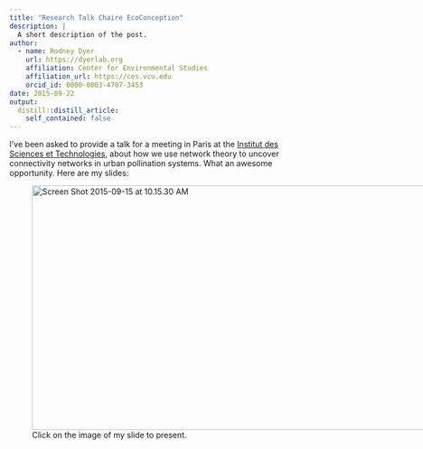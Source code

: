 ```yaml
---
title: "Research Talk Chaire EcoConception"
description: |
  A short description of the post.
author:
  - name: Rodney Dyer
    url: https://dyerlab.org
    affiliation: Center for Environmental Studies
    affiliation_url: https://ces.vcu.edu
    orcid_id: 0000-0003-4707-3453
date: 2015-09-22
output:
  distill::distill_article:
    self_contained: false
---
```





I've been asked to provide a talk for a meeting in Paris at the [Institut des Sciences et Technologies](http://www.paristech.fr/), about how we use network theory to uncover connectivity networks in urban pollination systems.   What an awesome opportunity.  Here are my slides:

<!--more--><figure id="attachment_653" aria-describedby="caption-attachment-653" style="width: 768px" class="wp-caption alignnone">

[<img class="wp-image-653 size-large" src="wp-content/uploads/2015/09/Screen-Shot-2015-09-15-at-10.15.30-AM-1024x577.png" alt="Screen Shot 2015-09-15 at 10.15.30 AM" width="768" height="433" srcset="wp-content/uploads/2015/09/Screen-Shot-2015-09-15-at-10.15.30-AM-1024x577.png 1024w, wp-content/uploads/2015/09/Screen-Shot-2015-09-15-at-10.15.30-AM-300x169.png 300w, wp-content/uploads/2015/09/Screen-Shot-2015-09-15-at-10.15.30-AM-768x433.png 768w, wp-content/uploads/2015/09/Screen-Shot-2015-09-15-at-10.15.30-AM-1568x884.png 1568w" sizes="(max-width: 768px) 100vw, 768px" />](https://docs.google.com/presentation/d/1Fwx2GZBFCpbUFKdrQlpDP3UEVdKNixlu-H5bl9dQ1TI/pub?start=false&loop=false&delayms=3000)<figcaption id="caption-attachment-653" class="wp-caption-text">Click on the image of my slide to present.</figcaption></figure>
 
 
 
